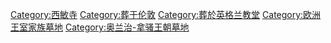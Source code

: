 [[Category:西敏寺|Category:西敏寺]]
[[Category:葬于伦敦|Category:葬于伦敦]]
[[Category:葬於英格兰教堂|Category:葬於英格兰教堂]]
[[Category:欧洲王室家族墓地|Category:欧洲王室家族墓地]]
[[Category:奥兰治-拿骚王朝墓地|Category:奥兰治-拿骚王朝墓地]]